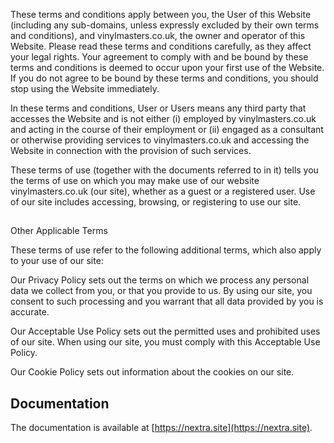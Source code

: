  These terms and conditions apply between you, the User of this Website (including any sub-domains, unless expressly excluded by their own terms and conditions), and vinylmasters.co.uk, the owner and operator of this Website. Please read these terms and conditions carefully, as they affect your legal rights. Your agreement to comply with and be bound by these terms and conditions is deemed to occur upon your first use of the Website. If you do not agree to be bound by these terms and conditions, you should stop using the Website immediately.

In these terms and conditions, User or Users means any third party that accesses the Website and is not either (i) employed by vinylmasters.co.uk and acting in the course of their employment or (ii) engaged as a consultant or otherwise providing services to vinylmasters.co.uk and accessing the Website in connection with the provision of such services.

These terms of use (together with the documents referred to in it) tells you the terms of use on which you may make use of our website vinylmasters.co.uk (our site), whether as a guest or a registered user. Use of our site includes accessing, browsing, or registering to use our site.


## 
Other Applicable Terms

These terms of use refer to the following additional terms, which also apply to your use of our site:

Our Privacy Policy sets out the terms on which we process any personal data we collect from you, or that you provide to us. By using our site, you consent to such processing and you warrant that all data provided by you is accurate.

Our Acceptable Use Policy sets out the permitted uses and prohibited uses of our site. When using our site, you must comply with this Acceptable Use Policy.

Our Cookie Policy sets out information about the cookies on our site.


## Documentation

The documentation is available at [https://nextra.site](https://nextra.site).
